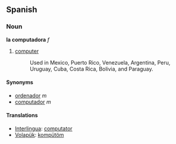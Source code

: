 == Spanish ==
=== Noun ===
'''la computadora''' ''f''

# [[computer]]
#:Used in Mexico, Puerto Rico, Venezuela, Argentina, Peru, Uruguay, Cuba, Costa Rica, Bolivia, and Paraguay.

==== Synonyms ====
*[[ordenador]] ''m''
*[[computador]] ''m''

==== Translations ====
*[[Interlingua]]: [[computator]]
*[[Volapük]]: [[kompütöm]]